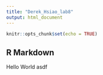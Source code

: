 ```yaml
---
title: "Derek_Hsiao_lab8"
output: html_document
---
```


```r
knitr::opts_chunk$set(echo = TRUE)
```

## R Markdown
Hello World asdf
